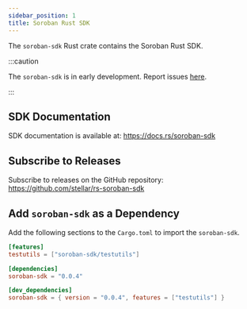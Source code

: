 ```yaml
---
sidebar_position: 1
title: Soroban Rust SDK
---
```


The `soroban-sdk` Rust crate contains the Soroban Rust SDK.

:::caution 

The `soroban-sdk` is in early development. Report issues [here](https://github.com/stellar/rs-soroban-sdk/issues/new/choose). 

:::

## SDK Documentation

SDK documentation is available at: https://docs.rs/soroban-sdk

## Subscribe to Releases

Subscribe to releases on the GitHub repository: https://github.com/stellar/rs-soroban-sdk

## Add `soroban-sdk` as a Dependency

Add the following sections to the `Cargo.toml` to import the `soroban-sdk`.

```toml
[features]
testutils = ["soroban-sdk/testutils"]

[dependencies]
soroban-sdk = "0.0.4"

[dev_dependencies]
soroban-sdk = { version = "0.0.4", features = ["testutils"] }
```
